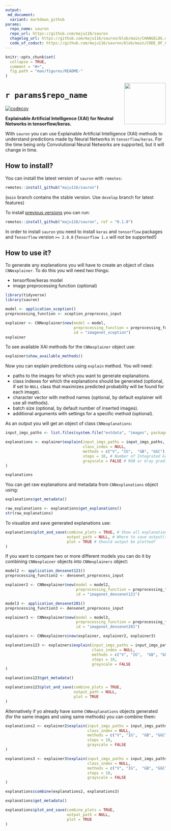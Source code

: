 ```yaml
---
output:
 md_document:
  variant: markdown_github
params:
  repo_name: sauron
  repo_url: https://github.com/maju116/sauron
  chagelog_url: https://github.com/maju116/sauron/blob/main/CHANGELOG.md
  code_of_coduct: https://github.com/maju116/sauron/blob/main/CODE_OF_CONDUCT.md
---
```


```r
knitr::opts_chunk$set(
  collapse = TRUE,
  comment = "#>",
  fig.path = "man/figures/README-"
)
```

<img src="man/figures/hexsticker_sauron.png" align="right" alt="" width="130" />

#  `r params$repo_name`

<!-- badges: start -->
[![codecov](https://codecov.io/gh/maju116/sauron/branch/main/graph/badge.svg)](https://codecov.io/gh/maju116/sauron)
<!-- badges: end -->

**Explainable Artificial Intelligence (XAI) for Neutral Networks in tensorflow/keras.**

With `sauron` you can use Explainable Artificial Intelligence (XAI) methods to understand predictions made by Neural Networks in `tensorflow/keras`. For the time being only Convolutional Neural Networks are supported, but it will change in time.

How to install?
---------------

You can install the latest version of `sauron` with `remotes`:

```r
remotes::install_github("maju116/sauron")
```

(`main` branch contains the stable version. Use `develop` branch for latest features)

To install [previous versions](`r params$changelog_url`) you can run:

```r
remotes::install_github("maju116/sauron", ref = "0.1.0")
```

In order to install `sauron` you need to install `keras` and `tensorflow` packages and `Tensorflow` version `>= 2.0.0` (`Tensorflow 1.x` will not be supported!)

How to use it?
---------------

To generate any explanations you will have to create an object of class `CNNexplainer`. To do this you will need two things:

- tensorflow/keras model
- image preprocessing function (optional)

```r
library(tidyverse)
library(sauron)

model <- application_xception()
preprocessing_function <- xception_preprocess_input

explainer <- CNNexplainer$new(model = model,
                              preprocessing_function = preprocessing_function,
                              id = "imagenet_xception")
explainer
```

To see available XAI methods for the `CNNexplainer` object use:

```r
explainer$show_available_methods()
```

Now you can explain predictions using `explain` method. You will need:

- paths to the images for which you want to generate explanations.
- class indexes for which the explanations should be generated (optional, if set to `NULL` class that maximizes predicted probability will be found for each image).
- character vector with method names (optional, by default explainer will use all methods).
- batch size (optional, by default number of inserted images).
- additional arguments with settings for a specific method (optional).

As an output you will get an object of class `CNNexplanations`:

```r
input_imgs_paths <- list.files(system.file("extdata", "images", package = "sauron"), full.names = TRUE)

explanations <- explainer$explain(input_imgs_paths = input_imgs_paths,
                                  class_index = NULL,
                                  methods = c("V", "IG",  "GB", "GGC"),
                                  steps = 10, # Number of Integrated Gradients steps
                                  grayscale = FALSE # RGB or Gray gradients
)

explanations
```

You can get raw explanations and metadata from `CNNexplanations` object using:

```r
explanations$get_metadata()

raw_explanations <- explanations$get_explanations()
str(raw_explanations)
```

To visualize and save generated explanations use:

```r
explanations$plot_and_save(combine_plots = TRUE, # Show all explanations side by side on one image?
                           output_path = NULL, # Where to save output(s)
                           plot = TRUE # Should output be plotted?
)
```

If you want to compare two or more different models you can do it by combining `CNNexplainer` objects into `CNNexplainers` object:

```r
model2 <- application_densenet121()
preprocessing_function2 <- densenet_preprocess_input

explainer2 <- CNNexplainer$new(model = model2,
                               preprocessing_function = preprocessing_function2,
                               id = "imagenet_densenet121")

model3 <- application_densenet201()
preprocessing_function3 <- densenet_preprocess_input

explainer3 <- CNNexplainer$new(model = model3,
                               preprocessing_function = preprocessing_function3,
                               id = "imagenet_densenet201")

explainers <- CNNexplainers$new(explainer, explainer2, explainer3)

explanations123 <- explainers$explain(input_imgs_paths = input_imgs_paths,
                                      class_index = NULL,
                                      methods = c("V", "IG",  "GB", "GGC"),
                                      steps = 10,
                                      grayscale = FALSE
)

explanations123$get_metadata()

explanations123$plot_and_save(combine_plots = TRUE,
                              output_path = NULL,
                              plot = TRUE
)
```

Alternatively if yo already have some `CNNexplanations` objects generated (for the same images and using same methods) you can combine them:

```r
explanations2 <- explainer2$explain(input_imgs_paths = input_imgs_paths,
                                    class_index = NULL,
                                    methods = c("V", "IG",  "GB", "GGC"),
                                    steps = 10,
                                    grayscale = FALSE
)

explanations3 <- explainer3$explain(input_imgs_paths = input_imgs_paths,
                                    class_index = NULL,
                                    methods = c("V", "IG",  "GB", "GGC"),
                                    steps = 10,
                                    grayscale = FALSE
)

explanations$combine(explanations2, explanations3)

explanations$get_metadata()

explanations$plot_and_save(combine_plots = TRUE,
                           output_path = NULL,
                           plot = TRUE
)
```
